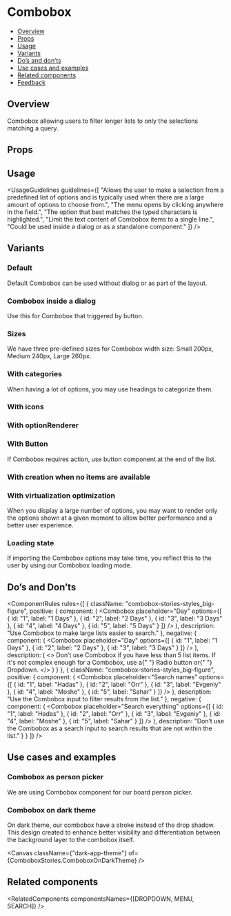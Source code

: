 
<Meta of={ComboboxStories} />

# Combobox

- [Overview](#overview)
- [Props](#props)
- [Usage](#usage)
- [Variants](#variants)
- [Do’s and don’ts](#dos-and-donts)
- [Use cases and examples](#use-cases-and-examples)
- [Related components](#related-components)
- [Feedback](#feedback)

## Overview

Combobox allowing users to filter longer lists to only the selections matching a query.

<Canvas of={ComboboxStories.Overview} />

## Props

<PropsTable />

## Usage

<UsageGuidelines
  guidelines={[
    "Allows the user to make a selection from a predefined list of options and is typically used when there are a large amount of options to choose from.",
    "The menu opens by clicking anywhere in the field.",
    "The option that best matches the typed characters is highlighted.",
    "Limit the text content of Combobox items to a single line.",
    "Could be used inside a dialog or as a standalone component."
  ]}
/>

<TipOtherComponents />

## Variants

### Default

Default Combobox can be used without dialog or as part of the layout.

<Canvas of={ComboboxStories.Default} />

### Combobox inside a dialog

Use this for Combobox that triggered by button.

<Canvas of={ComboboxStories.ComboboxInsideADialog} />

### Sizes

We have three pre-defined sizes for Combobox width size: Small 200px, Medium 240px, Large 260px.

<Canvas of={ComboboxStories.Sizes} />

### With categories

When having a lot of options, you may use headings to categorize them.

<Canvas of={ComboboxStories.WithCategories} />

### With icons

<Canvas of={ComboboxStories.WithIcons} />

### With optionRenderer

<Canvas of={ComboboxStories.WithOptionRenderer} />

### With Button

If Combobox requires action, use button component at the end of the list.

<Canvas of={ComboboxStories.WithButton} />

### With creation when no items are available

<Canvas of={ComboboxStories.WithCreation} />

### With virtualization optimization

When you display a large number of options, you may want to render only the options shown at a given moment to allow better performance and a
better user experience.

<Canvas of={ComboboxStories.WithVirtualizationOptimization} />

### Loading state

If importing the Combobox options may take time, you reflect this to the user by using our Combobox loading mode.

<Canvas of={ComboboxStories.LoadingState} />

## Do’s and Don’ts

<ComponentRules
  rules={[
    {
      className: "combobox-stories-styles_big-figure",
      positive: {
        component: (
          <DialogContentContainer>
            <Combobox
              placeholder="Day"
              options={[
                { id: "1", label: "1 Days" },
                { id: "2", label: "2 Days" },
                { id: "3", label: "3 Days" },
                { id: "4", label: "4 Days" },
                { id: "5", label: "5 Days" }
              ]}
            />
          </DialogContentContainer>
        ),
        description: "Use Combobox to make large lists easier to search."
      },
      negative: {
        component: (
          <DialogContentContainer>
            <Combobox
              placeholder="Day"
              options={[
                { id: "1", label: "1 Days" },
                { id: "2", label: "2 Days" },
                { id: "3", label: "3 Days" }
              ]}
            />
          </DialogContentContainer>
        ),
        description: (
          <>
            Don’t use Combobox if you have less than 5 list items. If it's not complex enough for a Combobox, use a{" "}
            <StorybookLink page="Inputs/RadioButton">Radio button</StorybookLink> or{" "}
            <StorybookLink page="Inputs/Dropdown">Dropdown.</StorybookLink>
          </>
        )
      }
    },
    {
      className: "combobox-stories-styles_big-figure",
      positive: {
        component: (
          <DialogContentContainer>
            <Combobox
              placeholder="Search names"
              options={[
                { id: "1", label: "Hadas" },
                { id: "2", label: "Orr" },
                { id: "3", label: "Evgeniy" },
                { id: "4", label: "Moshe" },
                { id: "5", label: "Sahar" }
              ]}
            />
          </DialogContentContainer>
        ),
        description: "Use the Combobox input to filter results from the list."
      },
      negative: {
        component: (
          <DialogContentContainer>
            <Combobox
              placeholder="Search everything"
              options={[
                { id: "1", label: "Hadas" },
                { id: "2", label: "Orr" },
                { id: "3", label: "Evgeniy" },
                { id: "4", label: "Moshe" },
                { id: "5", label: "Sahar" }
              ]}
            />
          </DialogContentContainer>
        ),
        description: "Don’t use the Combobox as a search input to search results that are not within the list."
      }
    }
  ]}
/>

## Use cases and examples

### Combobox as person picker

We are using Combobox component for our board person picker.

<Canvas of={ComboboxStories.ComboboxAsPersonPicker} />

### Combobox on dark theme

On dark theme, our combobox have a stroke instead of the drop shadow. This design created to enhance better visibility and differentiation between the background layer to the combobox itself.

<Canvas className={"dark-app-theme"} of={ComboboxStories.ComboboxOnDarkTheme} />

## Related components

<RelatedComponents componentsNames={[DROPDOWN, MENU, SEARCH]} />
